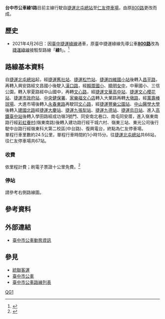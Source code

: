 {{公共汽車路線基礎資訊
|路線名稱=台中市公車綠1路
| manager= [[臺中市政府交通局|臺中市政府交通局]]捷運工程及公共運輸處
|經營者=中鹿客運
|起點站=[[北屯總站|捷運北屯總站]]
|途經地點=[[舊社站|捷運舊社站]]<br>[[File:ROC_Taiwan_Railways_Administration_Logo.svg|20px]][[松竹站_(台中捷運)|捷運松竹站]]<br>[[四維國小站|捷運四維國小站]]<br>[[賴厝國小|賴厝國小]]<br>[[曉明女中|曉明女中]]<br>中華國小<br>三信公園<br>中山國中<br>[[文華高中站|捷運文華高中站]]<br>[[文心櫻花站|捷運文心櫻花站]]<br>[[市政府站_(台中捷運)|捷運市政府站]]<br>[[衛生福利部中央健康保險署|中央健保署]]<br>家樂福文心店<br>[[萬壽棒球場|萬壽棒球場]]<br>大進市場<br>[[豐樂公園站|捷運豐樂公園站]]<br>[[中山醫學大學|中山醫學大學]]<br>[[File:ROC_Taiwan_Railways_Administration_Logo.svg|20px]][[大慶站_(台中捷運)|捷運大慶站]]<br>[[九張犁站|捷運九張犁站]]<br>[[九德站|捷運九德站]]<br>[[烏日站_(台中捷運)|捷運烏日站]]<br>{{rint|tw|thsr}}[[高鐵台中站|高鐵臺中站]]<br>成功嶺3號門<br>[[彩虹眷村|彩虹眷村]]<br>[[嶺東科技大學|嶺東科技大學]]
|終點站=[[仁友客運|仁友停車場]]
|起點站服務時間=06:00-23:00
|終點站服務時間=05:30-23:00
|路線用車=[[File:標誌(小)mark(S).jpg|25px]]全線低底盤無障礙電動車；車輛配置<font color=#518234>'''一車雙機'''</font>
EAA-829~EAA-839、EAA-850、EAA-851、EAL-0609、EAL-0610、EAL-0628
|全程收費=依里程計費
|班次頻率=尖峰時段:<br>10-15分鐘<br>(05:30~06:30、15:30~16:30)<br>平日離峰及假日時段:<br>15~30分鐘
|bgcolor=red
|fontcolor=white
|Other_route=[[台中市公車30路|台中市公車30路]]<br>[[台中市公車40路|台中市公車40路]]<br>[[台中市公車74路|台中市公車74路]]<br>[[台中市公車99路|台中市公車99路]]<br>[[台中市公車617路|台中市公車617路]]|compete=[[台中市公車26路|台中市公車26路]]<br>[[台中市公車27路|台中市公車27路]]<br>[[台中市公車56路|台中市公車56路]]<br>[[台中市公車70路|台中市公車70路]]<br>[[台中市公車357路|台中市公車357路]]}}
'''台中市公車綠1路'''目前主線行駛自[[北屯總站|捷運北屯總站]]至[[仁友客運|仁友停車場]]，由原[[台中市公車800路|800路]]更改而成。

== 歷史 ==
* 2021年4月26日：因[[臺中捷運綠線|臺中捷運綠線]]通車，原臺中捷運綠線先導公車'''[[台中市公車800路|800路]]'''改為[[臺中捷運綠線|捷運綠線]]接駁型路線「'''綠1'''」。<ref>{{Cite web|title=中捷通車後 台中53、800路轉型「綠一到綠三」路線出爐|url=https://udn.com/news/story/7325/5378594|accessdate=2021-04-11|author=喻文玟|date=2021-04-10|publisher=聯合新聞網|language=zh-hant|archive-date=2021-04-10|archive-url=https://web.archive.org/web/20210410185935/https://udn.com/news/story/7325/5378594|dead-url=no}}</ref>

== 路線基本資料 ==
自[[北屯總站|捷運北屯總站]]起，經[[舊社站|捷運舊社站]]、[[松竹站|捷運松竹站]]、[[四維國小站|捷運四維國小站]]後轉入[[昌平路_(台中市)|昌平路]]，再轉入興安路經文昌國小後駛入[[漢口路_(台中市)|漢口路]]，經[[臺中市北區賴厝國民小學|賴厝國小]]、[[臺中市私立曉明女子高級中學|曉明女中]]，中華國小、三信公園，轉入寧夏路經中山國中，再轉[[文心路|文心路]]，經[[文華高中站|捷運文華高中站]]、[[文心櫻花站|捷運文心櫻花站]]、[[市政府站_(台中捷運)|捷運市政府站]]、[[衛生福利部中央健康保險署|中央健保署]]、[[家樂福|家樂福文心店]]轉入大業路再轉[[大墩路|大墩路]]，經[[台中萬壽棒球場|萬壽棒球場]]、大進市場後轉入[[永春路|永春東路]]再駛回[[文心路|文心路]]，經[[豐樂公園站|捷運豐樂公園站]]、[[中山醫學大學|中山醫學大學]]後轉入[[建國北路_(台中市)|建國北路]]經[[大慶站_(台中捷運)|捷運大慶站]]、[[九張犁站|捷運九張犁站]]、[[九德站|捷運九德站]]、[[烏日站_(台中捷運)|捷運烏日站]]、進入[[高鐵台中站|高鐵臺中站]]後轉入學田路經成功嶺3號門、同安南北巷口、南屯同安厝，進入嶺東南路行經[[彩虹眷村|彩虹眷村]](嶺東南路)後轉入建功路行經干城六村、嶺東三站、東光公司後行駛中台路行經嶺東科大第二校區(中台路)、復興電台，終點為仁友停車場。<br>
單程行車里數約24.5公里，單程行車時間約1小時15分。往[[北屯總站|捷運北屯總站]]共66站，往仁友停車場共67站。

=== 收費 ===
依里程計費；刷電子票證十公里免費。<ref>{{Cite web |url=http://citybus.taichung.gov.tw/ibus/TicketPrice.aspx |title=臺中市公車到站時間查詢 |access-date=2021-04-10 |archive-date=2020-08-14 |archive-url=https://web.archive.org/web/20200814081405/http://citybus.taichung.gov.tw/ibus/TicketPrice.aspx |dead-url=no }}</ref>

=== 停站 ===
請參考右側路線圖。<br>
{{BS-map|title=臺中市公車綠1路站牌|legend=0|lua=1|map=KBHFa~~'''[[北屯總站|捷運北屯總站(松竹路)]]'''
BHF~~[[舊社站|捷運舊社站]]
BHF~~[[File:ROC_Taiwan_Railways_Administration_Logo.svg|20px]][[松竹站|捷運松竹站(北屯路)]]
BHF~~北新國中
BHF~~北屯崇德二路口
BHF~~特力屋北屯店
BHF~~北屯文心路口
BS2+l\BS2+r
四維國小! !BHF(R)f\STR
BS2l\BS2r
BHF~~文心興安路口
BHF~~[[四維國小站|捷運四維國小站]]
BHF~~頂二分埔
BHF~~下二分埔
BS2+l\BS2+r
文昌國小(興安路)! !BHF(R)f\STR
BS2l\BS2r
BHF~~漢口興安路口
BHF~~漢口熱河路口
BHF~~漢口永興街口
BHF~~[[賴厝國小|賴厝國小]]
BHF~~漢口山西路口
BHF~~[[曉明女中|曉明女中(漢口路)]]
BHF~~漢口漢陽街口
BHF~~漢口陝西路口
BHF~~中華國小
BHF~~三信公園
BS2+l\BS2+r
寧夏東八街口! !BHF(R)f\STR
BS2l\BS2r
BHF~~中山國中
BHF~~[[文華高中站|捷運文華高中站(寧夏路)]]
BS2+l\BS2+r
[[文華高中站|捷運文華高中站(文心路)]]! !BHF(R)f\STR
BS2l\BS2r
BHF~~文心甘肅路口
BHF~~[[文心櫻花站|捷運文心櫻花站(文心路)]]
BS2+l\BS2+r
STR\BHF(L)g~~文心西屯路口
BS2l\BS2r
BHF~~文心青海路口
BHF~~文心四川路口
BHF~~[[市政府站_(臺中捷運)|捷運市政府站(文心路)]]
BHF~~文心第二市政大樓
BHF~~[[衛生福利部中央健康保險署|中央健保署]](文心路)
BS2+l\BS2+r
STR\BHF(L)g~~文心市政路口
BS2l\BS2r
BHF~~大業大墩路口
BHF~~大墩公益路口
BHF~~大墩十二街口
BHF~~萬壽棒球場(大墩路)
BHF~~大墩向上南路口
BHF~~大進市場
BHF~~大墩五權西路口
BHF~~清真寺(大墩南路)
BS2+l\BS2+r
文心南永春東路口! !BHF(R)f\BHF(L)g~~永春國小
BS2l\BS2r
BHF~~[[豐樂公園站|捷運豐樂公園站(文心南路)]]
BHF~~[[豐樂公園|豐樂公園]]
BHF~~文心南三民西路口
BHF~~[[中山醫學大學|中山醫學大學]]
BHF~~[[File:ROC_Taiwan_Railways_Administration_Logo.svg|20px]][[大慶站_(台中捷運)|捷運大慶站(建國北路)]]
BHF~~[[九張犁站|捷運九張犁站]]
BHF~~[[九德站|捷運九德站]]
BHF~~建國永春東三南路口
BHF~~[[File:ROC_Taiwan_Railways_Administration_Logo.svg|20px]][[烏日站|捷運烏日站]]
BHF~~[[File:Logo.svg|20px]]<!-- 注释出：[[File:THSR.svg|20px]] -->[[高鐵臺中站|高鐵臺中站]]
BHF~~高鐵學田路口
BHF~~幸記公司
BHF~~學田診所
BHF~~學田活動中心
BHF~~烏日學田-{里}-
BHF~~成功嶺3號門
BHF~~同安南北巷口
BHF~~南屯同安厝
BHF~~[[彩虹眷村|彩虹眷村]](嶺東南路)
BHF~~干城六村
BHF~~嶺東三站
BHF~~東光公司
BHF~~[[嶺東科大|嶺東科大]]第二校區(中台路)
BHF~~復興電台
KBHFe~~'''仁友停車場'''}}

== 參考資料 ==
{{reflist}}

==外部連結==
*[http://citybus.taichung.gov.tw/ebus/ 臺中市公車動態資訊] {{Wayback|url=http://citybus.taichung.gov.tw/ebus/ |date=20140412110242 }}

== 參見 ==
* [[統聯客運|統聯客運]]
* [[臺中市公車|臺中市公車]]
* [[臺中市公車路線列表|臺中市公車路線列表]]
{{臺中市市區公車}}

[[Category:台中市公車路線|QG1]]